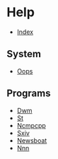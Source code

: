 = Help =
* [[/index|Index]]

== System ==
* [[oops|Oops]]

== Programs ==
* [[dwm|Dwm]]
* [[st|St]]
* [[ncmpcpp|Ncmpcpp]]
* [[sxiv|Sxiv]]
* [[newsboat|Newsboat]]
* [[nnn|Nnn]]
